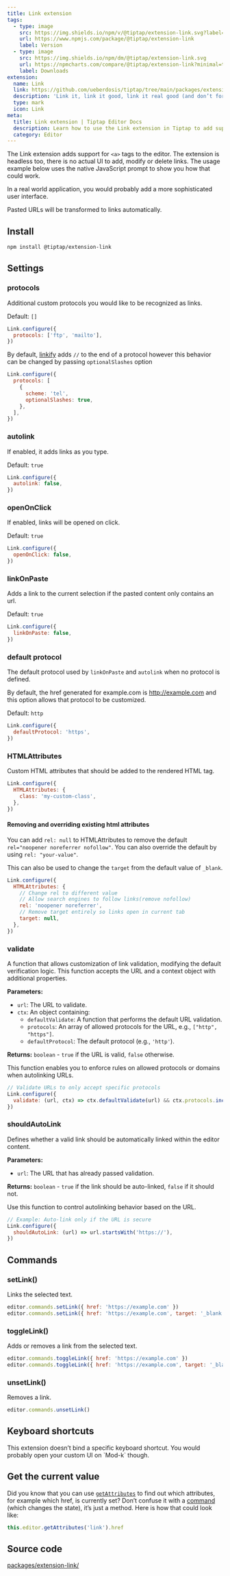 ```yaml
---
title: Link extension
tags:
  - type: image
    src: https://img.shields.io/npm/v/@tiptap/extension-link.svg?label=version
    url: https://www.npmjs.com/package/@tiptap/extension-link
    label: Version
  - type: image
    src: https://img.shields.io/npm/dm/@tiptap/extension-link.svg
    url: https://npmcharts.com/compare/@tiptap/extension-link?minimal=true
    label: Downloads
extension:
  name: Link
  link: https://github.com/ueberdosis/tiptap/tree/main/packages/extension-link
  description: 'Link it, link it good, link it real good (and don’t forget the href).'
  type: mark
  icon: Link
meta:
  title: Link extension | Tiptap Editor Docs
  description: Learn how to use the Link extension in Tiptap to add support for <a> tags. Discover more in our docs!
  category: Editor
---
```



The Link extension adds support for `<a>` tags to the editor. The extension is headless too, there is no actual UI to add, modify or delete links. The usage example below uses the native JavaScript prompt to show you how that could work.

In a real world application, you would probably add a more sophisticated user interface.

Pasted URLs will be transformed to links automatically.

<CodeDemo path="/Marks/Link" />

## Install

```bash
npm install @tiptap/extension-link
```

## Settings

### protocols

Additional custom protocols you would like to be recognized as links.

Default: `[]`

```js
Link.configure({
  protocols: ['ftp', 'mailto'],
})
```

By default, [linkify](https://linkify.js.org/docs/) adds `//` to the end of a protocol however this behavior can be changed by passing `optionalSlashes` option

```js
Link.configure({
  protocols: [
    {
      scheme: 'tel',
      optionalSlashes: true,
    },
  ],
})
```

### autolink

If enabled, it adds links as you type.

Default: `true`

```js
Link.configure({
  autolink: false,
})
```

### openOnClick

If enabled, links will be opened on click.

Default: `true`

```js
Link.configure({
  openOnClick: false,
})
```

### linkOnPaste

Adds a link to the current selection if the pasted content only contains an url.

Default: `true`

```js
Link.configure({
  linkOnPaste: false,
})
```

### default protocol
The default protocol used by `linkOnPaste` and `autolink` when no protocol is defined.

By default, the href generated for example.com is http://example.com and this option allows that protocol to be customized.

Default: `http`

```js
Link.configure({
  defaultProtocol: 'https',
})
```

### HTMLAttributes

Custom HTML attributes that should be added to the rendered HTML tag.

```js
Link.configure({
  HTMLAttributes: {
    class: 'my-custom-class',
  },
})
```

#### Removing and overriding existing html attributes

You can add `rel: null` to HTMLAttributes to remove the default `rel="noopener noreferrer nofollow"`. You can also override the default by using `rel: "your-value"`.

This can also be used to change the `target` from the default value of `_blank`.

```js
Link.configure({
  HTMLAttributes: {
    // Change rel to different value
    // Allow search engines to follow links(remove nofollow)
    rel: 'noopener noreferrer',
    // Remove target entirely so links open in current tab
    target: null,
  },
})
```

### validate

A function that allows customization of link validation, modifying the default verification logic. This function accepts the URL and a context object with additional properties.

**Parameters:**

- `url`: The URL to validate.
- `ctx`: An object containing:
  - `defaultValidate`: A function that performs the default URL validation.
  - `protocols`: An array of allowed protocols for the URL, e.g., `["http", "https"]`.
  - `defaultProtocol`: The default protocol (e.g., `'http'`).

**Returns:** `boolean` - `true` if the URL is valid, `false` otherwise.

This function enables you to enforce rules on allowed protocols or domains when autolinking URLs.

```js
// Validate URLs to only accept specific protocols
Link.configure({
  validate: (url, ctx) => ctx.defaultValidate(url) && ctx.protocols.includes('https'),
})
```

### shouldAutoLink

Defines whether a valid link should be automatically linked within the editor content.

**Parameters:**

- `url`: The URL that has already passed validation.

**Returns:** `boolean` - `true` if the link should be auto-linked, `false` if it should not.

Use this function to control autolinking behavior based on the URL.

```js
// Example: Auto-link only if the URL is secure
Link.configure({
  shouldAutoLink: (url) => url.startsWith('https://'),
})
```

## Commands

### setLink()

Links the selected text.

```js
editor.commands.setLink({ href: 'https://example.com' })
editor.commands.setLink({ href: 'https://example.com', target: '_blank' })
```

### toggleLink()

Adds or removes a link from the selected text.

```js
editor.commands.toggleLink({ href: 'https://example.com' })
editor.commands.toggleLink({ href: 'https://example.com', target: '_blank' })
```

### unsetLink()

Removes a link.

```js
editor.commands.unsetLink()
```

## Keyboard shortcuts

<Callout title="No keyboard shortcut" variant="default">
  This extension doesn’t bind a specific keyboard shortcut. You would probably open your custom UI
  on `Mod-k` though.
</Callout>

## Get the current value

Did you know that you can use [`getAttributes`](/editor/api/editor#getattributes) to find out which attributes, for example which href, is currently set? Don’t confuse it with a [command](/editor/api/commands) (which changes the state), it’s just a method. Here is how that could look like:

```js
this.editor.getAttributes('link').href
```

## Source code

[packages/extension-link/](https://github.com/ueberdosis/tiptap/blob/main/packages/extension-link/)
